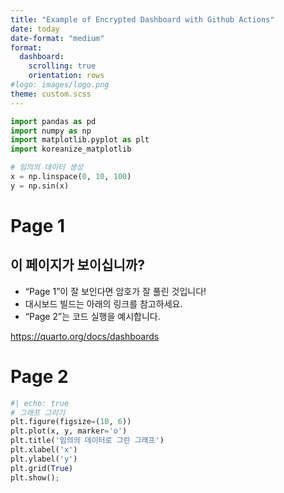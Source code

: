```yaml
---
title: "Example of Encrypted Dashboard with Github Actions"
date: today
date-format: "medium"
format: 
  dashboard:
    scrolling: true 
    orientation: rows
#logo: images/logo.png
theme: custom.scss
---
```


```python
import pandas as pd
import numpy as np
import matplotlib.pyplot as plt
import koreanize_matplotlib

# 임의의 데이터 생성
x = np.linspace(0, 10, 100)
y = np.sin(x)

```

# Page 1 

## 이 페이지가 보이십니까? 

- "Page 1"이 잘 보인다면 암호가 잘 풀린 것입니다! 
- 대시보드 빌드는 아래의 링크를 참고하세요. 
- "Page 2"는 코드 실행을 예시합니다. 

<https://quarto.org/docs/dashboards>

# Page 2

```python
#| echo: true
# 그래프 그리기
plt.figure(figsize=(10, 6))
plt.plot(x, y, marker='o')
plt.title('임의의 데이터로 그린 그래프')
plt.xlabel('x')
plt.ylabel('y')
plt.grid(True)
plt.show();
```
